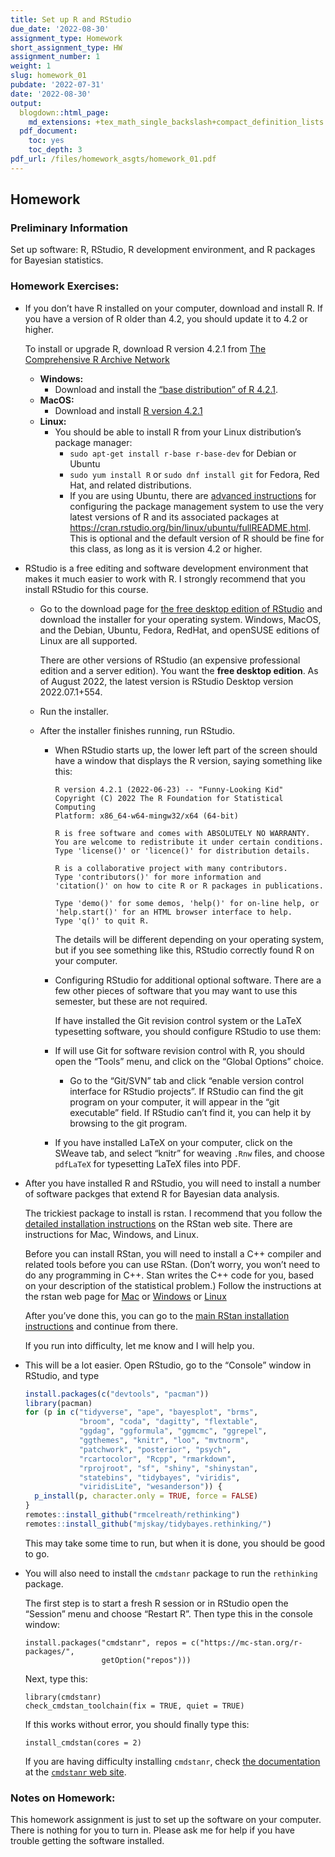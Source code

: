 ```yaml
---
title: Set up R and RStudio
due_date: '2022-08-30'
assignment_type: Homework
short_assignment_type: HW
assignment_number: 1
weight: 1
slug: homework_01
pubdate: '2022-07-31'
date: '2022-08-30'
output:
  blogdown::html_page:
    md_extensions: +tex_math_single_backslash+compact_definition_lists
  pdf_document:
    toc: yes
    toc_depth: 3
pdf_url: /files/homework_asgts/homework_01.pdf
---
```

## Homework

### Preliminary Information

Set up software: R, RStudio, R development environment, and R packages for Bayesian statistics.

### Homework Exercises:



* If you don't have R installed on your computer, download and install R.
  If you have a version of R older than 4.2,
  you should update it to 4.2 or higher.

  To install or upgrade R, download R version 4.2.1
  from [The Comprehensive R Archive Network](https://cran.rstudio.org)
  * **Windows:**
    * Download and install the
      ["base distribution" of R 4.2.1](https://cran.rstudio.org/bin/windows/).
  * **MacOS:**
    * Download and install [R version 4.2.1](https://cran.rstudio.org/bin/macosx/)
  * **Linux:**
    * You should be able to install R from your Linux distribution's package
      manager:
      * `sudo apt-get install r-base r-base-dev` for Debian or Ubuntu
      * `sudo yum install R` or `sudo dnf install git` for Fedora,
        Red Hat, and related distributions.
      * If you are using Ubuntu, there are
        [advanced instructions](https://cran.rstudio.org/bin/linux/ubuntu/fullREADME.html)
        for configuring the package management system to use the very latest
        versions of R and its associated packages at
        <https://cran.rstudio.org/bin/linux/ubuntu/fullREADME.html>.
        This is optional and the default version of R should be fine for this
        class, as long as it is version 4.2 or higher.

* RStudio is a free editing and software development environment that makes it
  much easier to work with R. I strongly recommend that you install RStudio
  for this course.

  * Go to the download page for [the free desktop edition of RStudio](https://www.rstudio.com/products/rstudio/download/#download) and
    download the installer for your operating system. Windows, MacOS,
    and the Debian, Ubuntu, Fedora, RedHat, and openSUSE editions of
    Linux are all supported.

    There are other versions of RStudio (an expensive professional
    edition and a server edition).
    You want the **free desktop edition**.
    As of August 2022, the latest version is RStudio Desktop version
    2022.07.1+554.
  * Run the installer.
  * After the installer finishes running, run RStudio.
    * When RStudio starts up, the lower left part of the screen should have
      a window that displays the R version, saying something like this:

      ```
      R version 4.2.1 (2022-06-23) -- "Funny-Looking Kid"
      Copyright (C) 2022 The R Foundation for Statistical Computing
      Platform: x86_64-w64-mingw32/x64 (64-bit)

      R is free software and comes with ABSOLUTELY NO WARRANTY.
      You are welcome to redistribute it under certain conditions.
      Type 'license()' or 'licence()' for distribution details.

      R is a collaborative project with many contributors.
      Type 'contributors()' for more information and
      'citation()' on how to cite R or R packages in publications.

      Type 'demo()' for some demos, 'help()' for on-line help, or
      'help.start()' for an HTML browser interface to help.
      Type 'q()' to quit R.
      ```
      The details will be different depending on your operating system, but
      if you see something like this, RStudio correctly found R on your
      computer.
    * Configuring RStudio for additional optional software. There are a few other
      pieces of software that you may want to use this semester, but these
      are not required.

      If have installed the Git revision control system or the LaTeX
      typesetting software, you should configure RStudio to use them:
    * If will use Git for software revision control with R, you should
      open the "Tools" menu, and click on the "Global Options" choice.
      * Go to the "Git/SVN" tab and click "enable version control interface
        for RStudio projects".
        If RStudio can find the git program on your computer,
        it will appear in the "git executable" field.
        If RStudio can't find it, you can help it by browsing to the
        git program.
    * If you have installed LaTeX on your computer,
      click on the SWeave tab, and select "knitr" for weaving
      `.Rnw` files, and choose `pdfLaTeX` for typesetting LaTeX
      files into PDF.

* After you have installed R and RStudio, you will need to install
  a number of software packges that extend R for Bayesian data analysis.

  The trickiest package to install is rstan. I recommend that you follow the
  [detailed installation instructions](https://github.com/stan-dev/rstan/wiki/RStan-Getting-Started)
  on the RStan web site. There are instructions for Mac, Windows, and Linux.

  Before you can install RStan, you will need to install a C++ compiler
  and related tools before you can use RStan.
  (Don't worry, you won't need to do any programming in C++.
  Stan writes the C++ code for you, based on your description of the statistical
  problem.)
  Follow the instructions at the rstan web page for
  [Mac](https://github.com/stan-dev/rstan/wiki/Configuring-C---Toolchain-for-Mac)
  or
  [Windows](https://github.com/stan-dev/rstan/wiki/Configuring-C---Toolchain-for-Windows)
  or
  [Linux](https://github.com/stan-dev/rstan/wiki/Configuring-C-Toolchain-for-Linux)

  After you've done this, you can go to the
  [main RStan installation instructions](https://github.com/stan-dev/rstan/wiki/RStan-Getting-Started)
  and continue from there.

  If you run into difficulty, let me know and I will help you.

* This will be a lot easier. Open RStudio, go to the "Console" window in
  RStudio, and type
  ```r
  install.packages(c("devtools", "pacman"))
  library(pacman)
  for (p in c("tidyverse", "ape", "bayesplot", "brms",
              "broom", "coda", "dagitty", "flextable",
              "ggdag", "ggformula", "ggmcmc", "ggrepel",
              "ggthemes", "knitr", "loo", "mvtnorm",
              "patchwork", "posterior", "psych",
              "rcartocolor", "Rcpp", "rmarkdown",
              "rprojroot", "sf", "shiny", "shinystan",
              "statebins", "tidybayes", "viridis",
              "viridisLite", "wesanderson")) {
    p_install(p, character.only = TRUE, force = FALSE)
  }
  remotes::install_github("rmcelreath/rethinking")
  remotes::install_github("mjskay/tidybayes.rethinking/")
  ```
  This may take some time to run, but when it is done, you should be good to go.
* You will also need to install the `cmdstanr` package to run the `rethinking`
  package.

  The first step is to start a fresh R session or in RStudio open the "Session"
  menu and choose "Restart R". Then type this in the console window:
  ```
  install.packages("cmdstanr", repos = c("https://mc-stan.org/r-packages/",
                   getOption("repos")))
  ```
  Next, type this:
  ```
  library(cmdstanr)
  check_cmdstan_toolchain(fix = TRUE, quiet = TRUE)
  ```
  If this works without error, you should finally type this:
  ```
  install_cmdstan(cores = 2)
  ```

  If you are having difficulty installing `cmdstanr`, check
  [the documentation](https://mc-stan.org/cmdstanr/articles/cmdstanr.html)
  at the
  [`cmdstanr` web site](https://mc-stan.org/cmdstanr/articles/cmdstanr.html).

### Notes on Homework:


This homework assignment is just to set up the software on your computer. There is nothing for you to turn in. Please ask me for help if you have trouble getting the software installed.
